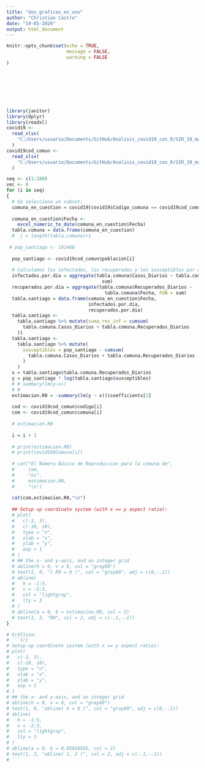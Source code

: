 ```yaml
---
title: "dos_graficos_en_uno"
author: "Christian Castro"
date: "19-05-2020"
output: html_document
---
```



```r
knitr::opts_chunk$set(echo = TRUE,
                      message = FALSE,
                      warning = FALSE
)
```
</br>

</br>
</br>
</br>
```r
library(janitor)
library(dplyr)
library(readxl)
covid19 <-
  read_xlsx(
    "C:/Users/usuario/Documents/GitHub/Analisis_covid19_con_R/SIR_19_mayo_graficas/covid19cc.xlsx"
  )
covid19cod_comun <-
  read_xlsx(
    "C:/Users/usuario/Documents/GitHub/Analisis_covid19_con_R/SIR_19_mayo_graficas/covid19ccc.xlsx"
  )

seq <- c(1:280)
vec <- 0
for (i in seq)
{
  # Se selecciona un subset:
  comuna_en_cuestion = covid19[covid19$Codigo_comuna == covid19cod_comun$codigo[i], ]
  
  comuna_en_cuestion$Fecha <-
    excel_numeric_to_date(comuna_en_cuestion$Fecha)
  tabla.comuna = data.frame(comuna_en_cuestion)
  #  j = length(tabla.comuna)+1
  
 # pop_santiago <- 191468
  
  pop_santiago <- covid19cod_comun$poblacion[i]
  
  # Calculamos los infectados, los recuperados y los susceptibles por dias:
  infectados.por.dia = aggregate(tabla.comuna$Casos_Diarios ~ tabla.comuna$Fecha, FUN =
                                   sum)
  recuperados.por.dia = aggregate(tabla.comuna$Recuperados_Diarios ~
                                    tabla.comuna$Fecha, FUN = sum)
  tabla.santiago = data.frame(comuna_en_cuestion$Fecha,
                              infectados.por.dia,
                              recuperados.por.dia)
  tabla.santiago <-
    tabla.santiago %>% mutate(suma_rec_inf = cumsum(
      tabla.comuna.Casos_Diarios + tabla.comuna.Recuperados_Diarios
    ))
  tabla.santiago <-
    tabla.santiago %>% mutate(
      susceptibles = pop_santiago - cumsum(
        tabla.comuna.Casos_Diarios + tabla.comuna.Recuperados_Diarios
      )
    )
  x = tabla.santiago$tabla.comuna.Recuperados_Diarios
  y = pop_santiago * log(tabla.santiago$susceptibles)
  # # summary(lm(y~x))
  # #
  estimacion.R0 = -summary(lm(y ~ x))$coefficients[2]
  
  cod <- covid19cod_comun$codigo[i]
  com <- covid19cod_comun$comuna[i]
  
  # estimacion.R0
  
  i = i + 1
  
  # print(estimacion.R0)
  # print(covid19$Comuna[i])
  
  # cat("El Número Básico de Reproducción para la comuna de",
  #     com,
  #     "es",
  #     estimacion.R0,
  #     "\n")
  
  cat(com,estimacion.R0,"\n")
  
  ## Setup up coordinate system (with x == y aspect ratio):
  # plot(
  #   c(-3, 3),
  #   c(-10, 10),
  #   type = "n",
  #   xlab = "x",
  #   ylab = "y",
  #   asp = 1
  # )
  # ## the x- and y-axis, and an integer grid
  # abline(h = 0, v = 0, col = "gray60")
  # text(1, 0, "( R0 = 0 )", col = "gray60", adj = c(0,-.1))
  # abline(
  #   h = -1:5,
  #   v = -2:3,
  #   col = "lightgray",
  #   lty = 3
  # )
  # abline(a = 0, b = estimacion.R0, col = 2)
  # text(1, 3, "R0", col = 2, adj = c(-.1,-.1))
}

# Gráficas:
# ```{r}
# Setup up coordinate system (with x == y aspect ratio):
# plot(
#   c(-3, 3),
#   c(-10, 10),
#   type = "n",
#   xlab = "x",
#   ylab = "y",
#   asp = 1
# )
# ## the x- and y-axis, and an integer grid
# abline(h = 0, v = 0, col = "gray60")
# text(1, 0, "abline( h = 0 )", col = "gray60", adj = c(0,-.1))
# abline(
#   h = -1:5,
#   v = -2:3,
#   col = "lightgray",
#   lty = 3
# )
# abline(a = 0, b = 0.85656565, col = 2)
# text(1, 3, "abline( 1, 2 )", col = 2, adj = c(-.1,-.1))
# ```



```


